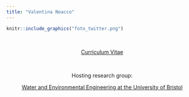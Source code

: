 ```yaml
---
title: "Valentina Noacco"
---
```


```r
knitr::include_graphics("foto_twitter.png")
```

<center>
[<i class="fa fa-envelope-o"></i>](mailto:valentina.noacco@bristol.ac.uk) \ \ \ \ [<i class="fa fa-institution"></i>](http://www.bristol.ac.uk/engineering/people/valentina-noacco/overview.html) \ \ \ [<i class="fa fa-graduation-cap"></i>](https://scholar.google.co.uk/citations?user=6RfiljEAAAAJ&hl=en) \ \ \ [<i class="fa fa-linkedin"></i>](https://www.linkedin.com/in/valentina-noacco-61633142/) \ \ \ [<i class="fa fa-twitter"></i>](https://twitter.com/valentinanoacco)
</center>


<center>
<a href="VALENTINA_NOACCO_CV_2021.pdf#" class="download" title="CV">Curriculum Vitae</a>	

<br>

Hosting research group:

[Water and Environmental Engineering at the University of Bristol](http://www.bristol.ac.uk/engineering/research/water/)

<br>


